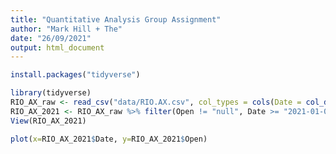 ```yaml
---
title: "Quantitative Analysis Group Assignment"
author: "Mark Hill + The"
date: "26/09/2021"
output: html_document
---
```


```r
install.packages("tidyverse")
```

```r
library(tidyverse)
RIO_AX_raw <- read_csv("data/RIO.AX.csv", col_types = cols(Date = col_date(format = "%Y-%m-%d"))) #importing the data 
RIO_AX_2021 <- RIO_AX_raw %>% filter(Open != "null", Date >= "2021-01-01") #selecting only the 2021 rows
View(RIO_AX_2021)
```

```r
plot(x=RIO_AX_2021$Date, y=RIO_AX_2021$Open)
```

